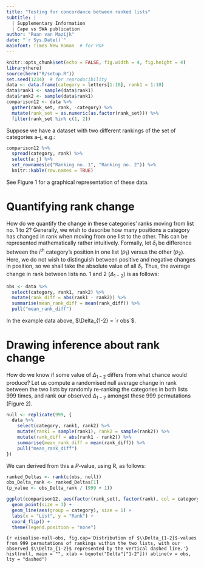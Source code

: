 ```yaml
---
title: "Testing for concordance between ranked lists"
subtitle: |
  | Supplementary Information
  | Cape vs SWA publication
author: "Ruan van Mazijk"
date: "`r Sys.Date()`"
mainfont: Times New Roman  # for PDF
---
```


```r
knitr::opts_chunk$set(echo = FALSE, fig.width = 4, fig.height = 4)
library(here)
source(here("R/setup.R"))
set.seed(1234)  # for reproducibility
data <- data.frame(category = letters[1:10], rank1 = 1:10)
data$rank1 <- sample(data$rank1)
data$rank2 <- sample(data$rank1)
comparison12 <- data %>%
  gather(rank_set, rank, -category) %>%
  mutate(rank_set = as.numeric(as.factor(rank_set))) %>%
  filter(rank_set %in% c(1, 2))
```

Suppose we have a dataset with two different rankings of the set of categories a--j, e.g.:

```r
comparison12 %>%
  spread(category, rank) %>%
  select(a:j) %>%
  set_rownames(c("Ranking no. 1", "Ranking no. 2")) %>%
  knitr::kable(row.names = TRUE)
```

See Figure 1 for a graphical representation of these data.

# Quantifying rank change

How do we quantify the change in these categories' ranks moving from list no. 1 to 2? Generally, we wish to describe how many positions a category has changed in rank when moving from one list to the other. This can be represented mathematically rather intuitively. Formally, let $\delta_i$ be difference between the $i$^th^ category's position in one list ($p_1$) versus the other ($p_2$). Here, we do not wish to distinguish between positive and negative changes in position, so we shall take the absolute value of all $\delta_i$. Thus, the average change in rank between lists no. 1 and 2 ($\Delta_{1-2}$) is as follows:

\begin{align*}
  \Delta_{1-2} = \overline{| \delta |}
    &= \frac{1}{n} \sum_{i=1}^n | \delta_i | \\
    &= \frac{1}{n} \sum_{i=1}^n | {p_1}_i - {p_2}_i |
\end{align*}

```r
obs <- data %>%
  select(category, rank1, rank2) %>%
  mutate(rank_diff = abs(rank1 - rank2)) %>%
  summarise(mean_rank_diff = mean(rank_diff)) %>%
  pull("mean_rank_diff")
```

In the example data above, $\Delta_{1-2} = `r obs`$.

\clearpage

# Drawing inference about rank change

How do we know if some value of $\Delta_{1-2}$ differs from what chance would produce? Let us compute a randomised null average change in rank between the two lists by randomly re-ranking the categories in both lists 999 times, and rank our observed $\Delta_{1-2}$ amongst these 999 permutations (Figure 2).

```r
null <- replicate(999, {
  data %>%
    select(category, rank1, rank2) %>%
    mutate(rank1 = sample(rank1), rank2 = sample(rank2)) %>%
    mutate(rank_diff = abs(rank1 - rank2)) %>%
    summarise(mean_rank_diff = mean(rank_diff)) %>%
    pull("mean_rank_diff")
})
```

We can derived from this a $P$-value, using R, as follows:

```r
ranked_Deltas <- rank(c(obs, null))
obs_Delta_rank <- ranked_Deltas[1]
(p_value <- obs_Delta_rank / (999 + 1))
```

```r
ggplot(comparison12, aes(factor(rank_set), factor(rank), col = category)) +
  geom_point(size = 3) +
  geom_line(aes(group = category), size = 1) +
  labs(x = "List", y = "Rank") +
  coord_flip() +
  theme(legend.position = "none")
```

```{r visualise-null-obs, fig.cap='Distribution of $\\Delta_{1-2}$-values from 999 permutations of rankings within the two lists, with our observed $\\Delta_{1-2}$ represented by the vertical dashed line.'}
hist(null, main = "", xlab = bquote("Delta"["1-2"]))
abline(v = obs, lty = "dashed")
```
